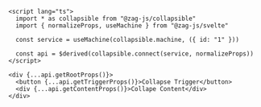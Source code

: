```svelte
<script lang="ts">
  import * as collapsible from "@zag-js/collapsible"
  import { normalizeProps, useMachine } from "@zag-js/svelte"

  const service = useMachine(collapsible.machine, ({ id: "1" }))

  const api = $derived(collapsible.connect(service, normalizeProps))
</script>

<div {...api.getRootProps()}>
  <button {...api.getTriggerProps()}>Collapse Trigger</button>
  <div {...api.getContentProps()}>Collape Content</div>
</div>
```
